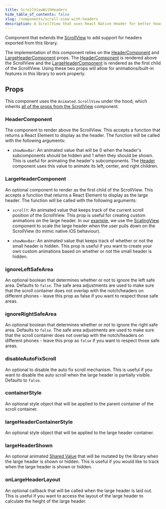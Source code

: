 ```yaml
---
title: ScrollViewWithHeaders
hide_table_of_contents: false
slug: /components/scroll-view-with-headers
description: A ScrollView that uses React Native Header for better headers.
---
```


Component that extends the [ScrollView](https://reactnative.dev/docs/scrollview) to add support for
headers exported from this library.

The implementation of this component relies on the [HeaderComponent](/docs/components/scroll-view-with-headers#headercomponent) 
and [LargeHeaderComponent](/docs/components/scroll-view-with-headers#largeheadercomponent) props.
The [HeaderComponent](/docs/components/scroll-view-with-headers#headercomponent) is rendered above 
the ScrollView and the [LargeHeaderComponent](/docs/components/scroll-view-with-headers#largeheadercomponent) 
is rendered as the first child of the ScrollView. Using these two props will allow for animations/built-in 
features in this library to work properly.

## Props

This component uses the `Animated.ScrollView` under the hood, which inherits [all of the props 
from the ScrollView](https://reactnative.dev/docs/scrollview) component. 

### HeaderComponent

The component to render above the ScrollView. This accepts a function that returns a React Element
to display as the header. The function will be called with the following arguments:

- `showNavBar`: An animated value that will be 0 when the header's subcomponents should be hidden
  and 1 when they should be shown. This is useful for animating the header's subcomponents. The 
  [Header](/docs/components/header) component uses this value to animate its left, center, and 
  right children.

### LargeHeaderComponent

An optional component to render as the first child of the ScrollView. This accepts a function that
returns a React Element to display as the large header. The function will be called with the
following arguments:

- `scrollY`: An animated value that keeps track of the current scroll position of the ScrollView.
  This prop is useful for creating custom animations on the large header. In our [example](/docs/example), 
  we use the [ScalingView](/docs/components/scaling-view) component to scale the large header 
  when the user pulls down on the ScrollView (to mimic native iOS behaviour).
  
- `showNavBar`: An animated value that keeps track of whether or not the small header is hidden.
  This prop is useful if you want to create your own custom animations based on whether or not the
  small header is hidden.

### ignoreLeftSafeArea

An optional boolean that determines whether or not to ignore the left safe area. Defaults to 
`false`. The safe area adjustments are used to make sure that the scroll container does not 
overlap with the notch/headers on different phones - leave this prop as false if you want to 
respect those safe areas.

### ignoreRightSafeArea

An optional boolean that determines whether or not to ignore the right safe area. Defaults to
`false`. The safe area adjustments are used to make sure that the scroll container does not
overlap with the notch/headers on different phones - leave this prop as `false` if you want to
respect those safe areas.

### disableAutoFixScroll

An optional to disable the auto fix scroll mechanism. This is useful if you want to disable the 
auto scroll when the large header is partially visible. Defaults to `false`.

### containerStyle

An optional style object that will be applied to the parent container of the scroll container.

### largeHeaderContainerStyle

An optional style object that will be applied to the large header container.

### largeHeaderShown

An optional animated [Shared Value](https://docs.swmansion.com/react-native-reanimated/docs/fundamentals/shared-values/) 
that will be mutated by the library when the large header is shown or hidden. This is useful if you 
would like to track when the large header is shown or hidden.

### onLargeHeaderLayout

An optional callback that will be called when the large header is laid out. This is useful if you
want to access the layout of the large header to calculate the height of the large header.
